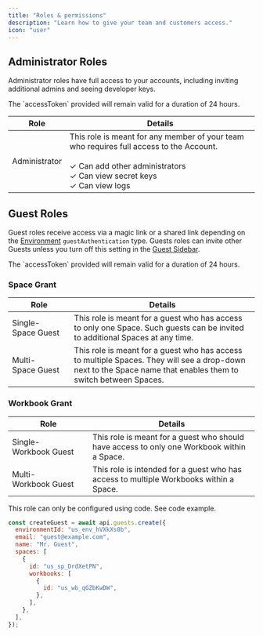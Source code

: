 ```yaml
---
title: "Roles & permissions"
description: "Learn how to give your team and customers access."
icon: "user"
---
```


<Snippet file="shared/dxpbanner.mdx" />

## Administrator Roles

Administrator roles have full access to your accounts, including inviting additional admins and seeing developer keys.

<Note>
  The `accessToken` provided will remain valid for a duration of 24 hours.
</Note>

| Role          | Details                                                                                                                                                                                                |
| ------------- | ------------------------------------------------------------------------------------------------------------------------------------------------------------------------------------------------------ |
| Administrator | This role is meant for any member of your team who requires full access to the Account.<br/> <br/>&#x2713; Can add other administrators <br/>&#x2713; Can view secret keys <br/>&#x2713; Can view logs |

## Guest Roles

Guest roles receive access via a magic link or a shared link depending on the [Environment](../developing/make-environment/) `guestAuthentication` type. Guests roles can invite other Guests unless you turn off this setting in the [Guest Sidebar](../../guides/guest_sidebar).

<Note>
  The `accessToken` provided will remain valid for a duration of 24 hours.
</Note>

### Space Grant

| Role                    | Details                                                                                                                                                        |
| ----------------------- | -------------------------------------------------------------------------------------------------------------------------------------------------------------- |
| Single-Space&nbsp;Guest | This role is meant for a guest who has access to only one Space. Such guests can be invited to additional Spaces at any time.                                  |
| Multi-Space&nbsp;Guest  | This role is meant for a guest who has access to multiple Spaces. They will see a drop-down next to the Space name that enables them to switch between Spaces. |

### Workbook Grant

| Role                       | Details                                                                                    |
| -------------------------- | ------------------------------------------------------------------------------------------ |
| Single-Workbook&nbsp;Guest | This role is meant for a guest who should have access to only one Workbook within a Space. |
| Multi-Workbook&nbsp;Guest  | This role is intended for a guest who has access to multiple Workbooks within a Space.     |

<Info>This role can only be configured using code. See code example.</Info>

```js
const createGuest = await api.guests.create({
  environmentId: "us_env_hVXkXs0b",
  email: "guest@example.com",
  name: "Mr. Guest",
  spaces: [
    {
      id: "us_sp_DrdXetPN",
      workbooks: [
        {
          id: "us_wb_qGZbKwDW",
        },
      ],
    },
  ],
});
```
